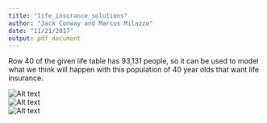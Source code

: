 ```yaml
---
title: "life_insurance_solutions"
author: "Jack Conway and Marcus Milazzo"
date: "11/21/2017"
output: pdf_document
---
```

Row 40 of the given life table has 93,131 people, so it can be used to model what we think will happen with this population of 40 year olds that want life insurance.

![Alt text](mod2sol1.1.png)\
![Alt text](mod2sol1.2.png)\
![Alt text](mod2sol1.3.png)\
